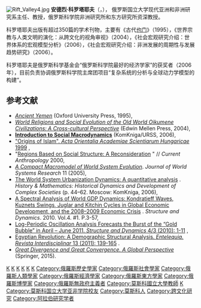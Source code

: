 [[File:Rift_Valley4.jpg|thumb]]
'''安德烈·科罗塔耶夫'''（{{lang-ru|'''Андрей Витальевич Коротаев'''}}，{{bd|1961年|2月17日|catIdx=Коротаев}}）， 俄罗斯国立大学现代亚洲和非洲研究系主任、教授，俄罗斯科学院非洲研究所和东方研究所资深教授。

科罗塔耶夫出版有超过350篇的学术刊物，主要有《古代[[也门|也门]]》（1995），《世界宗教与人类文明的演化：从跨文化的视角审视》（2004），《社会宏观研究介绍：世界体系的宏观模型分析》（2006），《社会宏观研究介绍：非洲发展的周期性与发展趋势研究》（2006）。

科罗塔耶夫是俄罗斯科学基金会“俄罗斯科学院最好的经济学家”的获奖者（2006年），目前负责协调俄罗斯科学院主席团项目“复杂系统的分析与全球动力学模型的构建”。

== 参考文献 ==
{{Reflist}}
{{ReflistH}}
* [http://www.amazon.com/gp/product/0199222371 ''Ancient Yemen''] {{Wayback|url=http://www.amazon.com/gp/product/0199222371 |date=20210320112000 }} (Oxford University Press, 1995),
* [http://www.mellenpress.com/mellenpress.cfm?bookid=6102&pc=9 ''World Religions and Social Evolution of the Old World Oikumene Civilizations: A Cross-cultural Perspective''] {{Wayback|url=http://www.mellenpress.com/mellenpress.cfm?bookid=6102&pc=9 |date=20110520122654 }} (Edwin Mellen Press, 2004), 
* [http://cliodynamics.ru/index.php?option=com_content&task=view&id=172&Itemid=70 '''Introduction to Social Macrodynamics'''] {{Wayback|url=http://cliodynamics.ru/index.php?option=com_content&task=view&id=172&Itemid=70 |date=20190122103823 }} (KomKniga/URSS, 2006),
* [http://cliodynamics.ru/index.php?option=com_content&task=view&id=270&Itemid=1 "Origins of Islam". ''Acta Orientalia Academiae Scientiarum Hungaricae'' 1999] {{Wayback|url=http://cliodynamics.ru/index.php?option=com_content&task=view&id=270&Itemid=1 |date=20141222042405 }},
* "[http://cliodynamics.ru/index.php?option=com_content&task=view&id=274&Itemid=1 Regions Based on Social Structure: A Reconsideration] {{Wayback|url=http://cliodynamics.ru/index.php?option=com_content&task=view&id=274&Itemid=1 |date=20101026053414 }}" // ''Current Anthropology'' 2000,
* [https://web.archive.org/web/20090706205516/http://jwsr.ucr.edu/archive/vol11/number1/pdf/jwsr-v11n1-korotayev.pdf ''A Compact Macromodel of World System Evolution'']. ''Journal of World Systems Research'' 11 (2005),
* [http://ssrn.com/abstract=1703534 The World System Urbanization Dynamics: A quantitative analysis] {{Wayback|url=http://ssrn.com/abstract=1703534 |date=20200528050826 }}. ''History & Mathematics: Historical Dynamics and Development of Complex Societies'' (p. 44–62. Moscow: KomKniga, 2006),
* [http://www.escholarship.org/uc/item/9jv108xp A Spectral Analysis of World GDP Dynamics: Kondratieff Waves, Kuznets Swings, Juglar and Kitchin Cycles in Global Economic Development, and the 2008–2009 Economic Crisis] {{Wayback|url=http://www.escholarship.org/uc/item/9jv108xp |date=20100615181441 }}. ''Structure and Dynamics''. 2010. Vol.4. #1. P.3-57, 
* [http://www.escholarship.org/uc/item/7qk9z9kz Log-Periodic Oscillation Analysis Forecasts the Burst of the “Gold Bubble” in April – June 2011. ''Structure and Dynamics'' 4/3 (2010): 1-11] {{Wayback|url=http://www.escholarship.org/uc/item/7qk9z9kz |date=20110427042143 }},
* [https://www.academia.edu/33247372/Egyptian_Revolution_A_Demographic_Structural_Analysis_Entelequia._Revista_Interdisciplinar_13_2011_139_169 Egyptian Revolution: A Demographic Structural Analysis. ''Entelequia. Revista Interdisciplinar'' 13 (2011): 139-165] {{Wayback|url=https://www.academia.edu/33247372/Egyptian_Revolution_A_Demographic_Structural_Analysis_Entelequia._Revista_Interdisciplinar_13_2011_139_169 |date=20210725230852 }}.
* [http://www.springer.com/us/book/9783319177793 ''Great Divergence and Great Convergence. A Global Perspective''] {{Wayback|url=http://www.springer.com/us/book/9783319177793 |date=20150924144020 }} (Springer, 2015).
{{ReflistF}}

{{Authority control}}

{{DEFAULTSORT:Коротаев}}
[[Category:百科全書編纂者|K]]
[[Category:人口學家|K]]
[[Category:社會科學家|K]]
[[Category:革命理論家|K]]
[[Category:都市理論家|K]]
[[Category:經濟史學家|K]]
[[Category:俄羅斯歷史學家|Category:俄羅斯歷史學家]]
[[Category:俄羅斯社會學家|Category:俄羅斯社會學家]]
[[Category:俄羅斯人類學家|Category:俄羅斯人類學家]]
[[Category:俄羅斯經濟學家|Category:俄羅斯經濟學家]]
[[Category:俄羅斯東方學家|Category:俄羅斯東方學家]]
[[Category:俄羅斯博學家|Category:俄羅斯博學家]]
[[Category:俄羅斯無政府主義者|Category:俄羅斯無政府主義者]]
[[Category:莫斯科國立大學教師|Category:莫斯科國立大學教師]]
[[Category:曼彻斯特大学校友|K]]
[[Category:莫斯科国立大学亚非学院校友|Category:莫斯科国立大学亚非学院校友]]
[[Category:莫斯科人|Category:莫斯科人]]
[[Category:跨文化研究|Category:跨文化研究]]
[[Category:阿拉伯研究学者|Category:阿拉伯研究学者]]